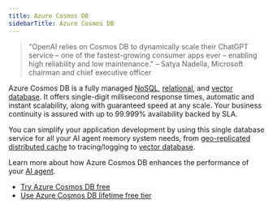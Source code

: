 ```yaml
---
title: Azure Cosmos DB
sidebarTitle: Azure Cosmos DB
---
```


> "OpenAI relies on Cosmos DB to dynamically scale their ChatGPT service – one of the fastest-growing consumer apps ever – enabling high reliability and low maintenance."
> – Satya Nadella, Microsoft chairman and chief executive officer

Azure Cosmos DB is a fully managed [NoSQL](https://learn.microsoft.com/en-us/azure/cosmos-db/distributed-nosql), [relational](https://learn.microsoft.com/en-us/azure/cosmos-db/distributed-relational), and [vector database](https://learn.microsoft.com/azure/cosmos-db/vector-database). It offers single-digit millisecond response times, automatic and instant scalability, along with guaranteed speed at any scale. Your business continuity is assured with up to 99.999% availability backed by SLA.

You can simplify your application development by using this single database service for all your AI agent memory system needs, from [geo-replicated distributed cache](https://medium.com/@marcodesanctis2/using-azure-cosmos-db-as-your-persistent-geo-replicated-distributed-cache-b381ad80f8a0) to tracing/logging to [vector database](https://learn.microsoft.com/en-us/azure/cosmos-db/vector-database).

Learn more about how Azure Cosmos DB enhances the performance of your [AI agent](https://learn.microsoft.com/en-us/azure/cosmos-db/ai-agents).

- [Try Azure Cosmos DB free](https://learn.microsoft.com/en-us/azure/cosmos-db/try-free)
- [Use Azure Cosmos DB lifetime free tier](https://learn.microsoft.com/en-us/azure/cosmos-db/free-tier)
